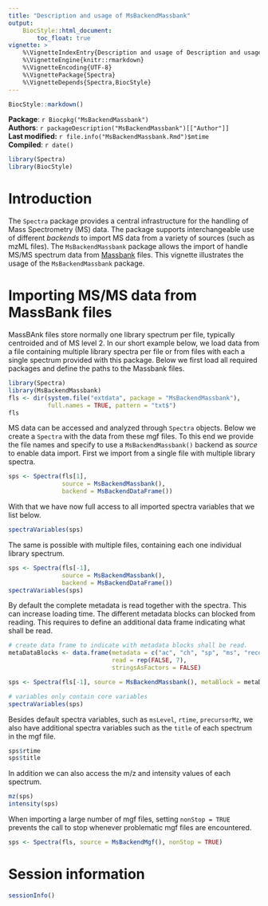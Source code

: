 ```yaml
---
title: "Description and usage of MsBackendMassbank"
output:
    BiocStyle::html_document:
        toc_float: true
vignette: >
    %\VignetteIndexEntry{Description and usage of Description and usage of MsBackendMassbank}
    %\VignetteEngine{knitr::rmarkdown}
    %\VignetteEncoding{UTF-8}
    %\VignettePackage{Spectra}
    %\VignetteDepends{Spectra,BiocStyle}
---
```


```r
BiocStyle::markdown()
```

**Package**: `r Biocpkg("MsBackendMassbank")`<br />
**Authors**: `r packageDescription("MsBackendMassbank")[["Author"]] `<br />
**Last modified:** `r file.info("MsBackendMassbank.Rmd")$mtime`<br />
**Compiled**: `r date()`

```r
library(Spectra)
library(BiocStyle)
```

# Introduction

The `Spectra` package provides a central infrastructure for the
handling of Mass Spectrometry (MS) data. The package supports
interchangeable use of different *backends* to import MS data from a
variety of sources (such as mzML files). The `MsBackendMassbank` package
allows the import of handle MS/MS spectrum 
data from [Massbank](https://github.com/MassBank/MassBank-data) files. 
This vignette illustrates the usage of the `MsBackendMassbank`
package.

# Importing MS/MS data from MassBank files

MassBAnk files store normally one library spectrum per file, typically
centroided and of MS level 2. In our short example below, we load data from a 
file containing multiple library spectra per file or from files with each a 
single spectrum provided with this package. Below we first load all required packages
and define the paths to the Massbank files.

```r
library(Spectra)
library(MsBackendMassbank)
fls <- dir(system.file("extdata", package = "MsBackendMassbank"),
           full.names = TRUE, pattern = "txt$")
fls
```

MS data can be accessed and analyzed through `Spectra` objects. Below
we create a `Spectra` with the data from these mgf files. To this end
we provide the file names and specify to use a `MsBackendMassbank()`
backend as *source* to enable data import. First we import from a single file
with multiple library spectra.

```r
sps <- Spectra(fls[1],
               source = MsBackendMassbank(),
               backend = MsBackendDataFrame())
```

With that we have now full access to all imported spectra variables
that we list below.

```r
spectraVariables(sps)
```

The same is possible with multiple files, containing each one individual library
spectrum.

```r
sps <- Spectra(fls[-1],
               source = MsBackendMassbank(),
               backend = MsBackendDataFrame())
spectraVariables(sps)
```

By default the complete metadata is read together with the spectra. This can
increase loading time. The different metadata blocks can blocked from reading.
This requires to define an additional data frame indicating what shall be read.

```r
# create data frame to indicate with metadata blocks shall be read.
metaDataBlocks <- data.frame(metadata = c("ac", "ch", "sp", "ms", "record", "pk", "comment"),
                             read = rep(FALSE, 7),
                             stringsAsFactors = FALSE)

sps <- Spectra(fls[-1], source = MsBackendMassbank(), metaBlock = metaDataBlocks)

# variables only contain core variables
spectraVariables(sps)
```


Besides default spectra variables, such as `msLevel`, `rtime`,
`precursorMz`, we also have additional spectra variables such as the
`title` of each spectrum in the mgf file.

```r
sps$rtime
sps$title
```

In addition we can also access the m/z and intensity values of each
spectrum.

```r
mz(sps)
intensity(sps)
```

When importing a large number of mgf files, setting `nonStop = TRUE`
prevents the call to stop whenever problematic mgf files are
encountered. 

```r
sps <- Spectra(fls, source = MsBackendMgf(), nonStop = TRUE)
```

# Session information

```r
sessionInfo()
```
